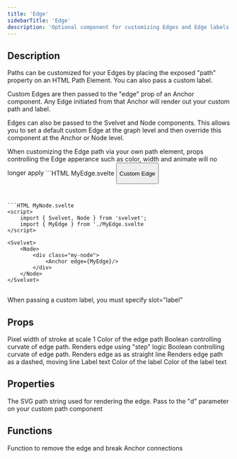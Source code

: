 ```yaml
---
title: 'Edge'
sidebarTitle: 'Edge'
description: 'Optional component for customizing Edges and Edge labels'
---
```


## Description

Paths can be customized for your Edges by placing the exposed "path" property on an HTML Path Element. You can also pass a custom label.

Custom Edges are then passed to the "edge" prop of an Anchor component. Any Edge initiated from that Anchor will render out your custom path and label.

Edges can also be passed to the Svelvet and Node components. This allows you to set a default custom Edge at the graph level and then override this component at the Anchor or Node level.

<Warning>
  When customizing the Edge path via your own path element, props controlling
  the Edge apperance such as color, width and animate will no longer apply
</Warning>

<CodeGroup>
```HTML MyEdge.svelte
<script>
	import { Edge } from 'svelvet';
</script>

<Edge let:path let:destroy step>
  <path d={path} />
  <button on:click={destroy} slot="label">
    <p>Custom Edge</p>
  </button>
</Edge>

<style>
	path {
		stroke: rgb(246, 231, 20);
		stroke-width: 4px;
	}
</style>

````


```HTML MyNode.svelte
<script>
	import { Svelvet, Node } from 'svelvet';
    import { MyEdge } from './MyEdge.svelte
</script>

<Svelvet>
    <Node>
        <div class="my-node">
            <Anchor edge={MyEdge}/>
        </div>
    </Node>
</Svelvet>
````

</CodeGroup>

##

<Info>When passing a custom label, you must specify slot="label"</Info>

## Props

<ResponseField name="width" type="number" default="2">
  Pixel width of stroke at scale 1
</ResponseField>
<ResponseField name="color" type="CSS Color String" default="theme dependent">
  Color of the edge path
</ResponseField>
<ResponseField name="straight" type="boolean" default="false">
  Boolean controlling curvate of edge path. Renders edge using "step" logic
</ResponseField>

<ResponseField name="step" type="CSS Color String" default="false">
  Boolean controlling curvate of edge path. Renders edge as as straight line
</ResponseField>

<ResponseField name="animate" type="boolean" default="false">
  Renders edge path as a dashed, moving line
</ResponseField>
<ResponseField name="label" type="string">
  Label text
</ResponseField>
<ResponseField
  name="labelColor"
  type="CSS Color String"
  default="theme dependent"
>
  Color of the label
</ResponseField>
<ResponseField
  name="textColor"
  type="CSS Color String"
  default="theme dependent"
>
  Color of the label text
</ResponseField>

## Properties

<ResponseField name="let:path" type="string">
  The SVG path string used for rendering the edge. Pass to the "d" parameter on
  your custom path component
</ResponseField>

## Functions

<ResponseField name="let:destroy" type="function">
  Function to remove the edge and break Anchor connections
</ResponseField>
